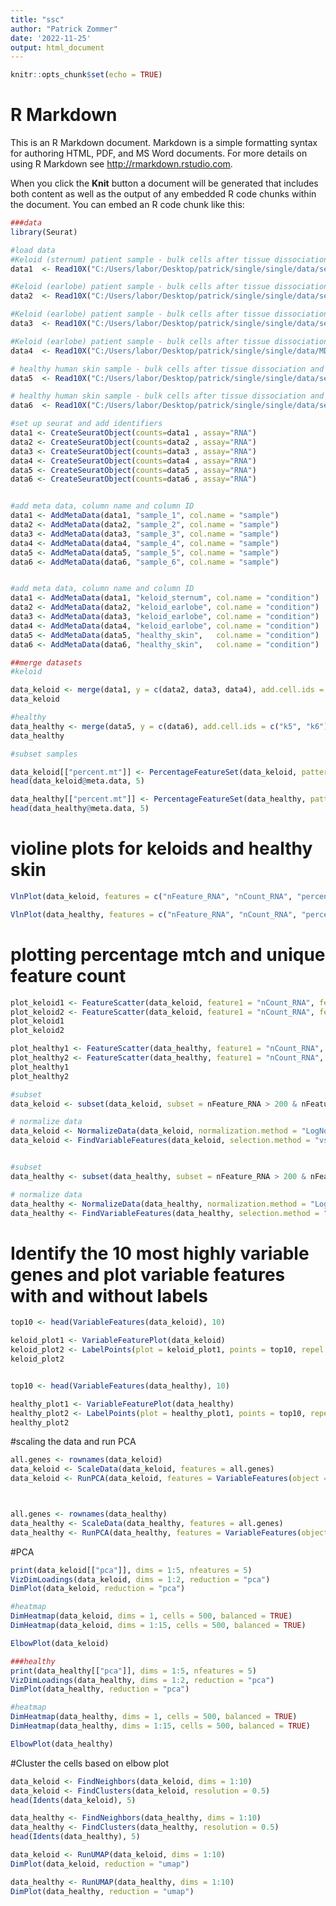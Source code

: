 ```yaml
---
title: "ssc"
author: "Patrick Zommer"
date: '2022-11-25'
output: html_document
---
```


```r
knitr::opts_chunk$set(echo = TRUE)
```

# R Markdown

This is an R Markdown document. Markdown is a simple formatting syntax for authoring HTML, PDF, and MS Word documents. For more details on using R Markdown see <http://rmarkdown.rstudio.com>.

When you click the **Knit** button a document will be generated that includes both content as well as the output of any embedded R code chunks within the document. You can embed an R code chunk like this:

```r
###data
library(Seurat)

#load data
#Keloid (sternum) patient sample - bulk cells after tissue dissociation and death cell removal
data1  <- Read10X("C:/Users/labor/Desktop/patrick/single/single/data/set_4/MD001_DK1/filtered_feature_bc_matrix")

#Keloid (earlobe) patient sample - bulk cells after tissue dissociation and death cell removal.
data2  <- Read10X("C:/Users/labor/Desktop/patrick/single/single/data/set_16/MD004_DK3_Direder_4/filtered_feature_bc_matrix")

#Keloid (earlobe) patient sample - bulk cells after tissue dissociation and death cell removal,
data3  <- Read10X("C:/Users/labor/Desktop/patrick/single/single/data/set_20/MD005_DK4L_Direder_5/filtered_feature_bc_matrix")

#Keloid (earlobe) patient sample - bulk cells after tissue dissociation and death cell removal,
data4  <- Read10X("C:/Users/labor/Desktop/patrick/single/single/data/MD005_DK4R_Direder_5/filtered_feature_bc_matrix")

# healthy human skin sample - bulk cells after tissue dissociation and dead cell removal
data5  <- Read10X("C:/Users/labor/Desktop/patrick/single/single/data/set_30/MD007_DN2_NH_human_Direder_7/filtered_feature_bc_matrix")

# healthy human skin sample - bulk cells after tissue dissociation and dead cell removal
data6  <- Read10X("C:/Users/labor/Desktop/patrick/single/single/data/set_31/MD007_DN3_NH_human_Direder_7/filtered_feature_bc_matrix")
```


```r
#set up seurat and add identifiers
data1 <- CreateSeuratObject(counts=data1 , assay="RNA")
data2 <- CreateSeuratObject(counts=data2 , assay="RNA")
data3 <- CreateSeuratObject(counts=data3 , assay="RNA")
data4 <- CreateSeuratObject(counts=data4 , assay="RNA")
data5 <- CreateSeuratObject(counts=data5 , assay="RNA")
data6 <- CreateSeuratObject(counts=data6 , assay="RNA")


#add meta data, column name and column ID
data1 <- AddMetaData(data1, "sample_1", col.name = "sample")
data2 <- AddMetaData(data2, "sample_2", col.name = "sample")
data3 <- AddMetaData(data3, "sample_3", col.name = "sample")
data4 <- AddMetaData(data4, "sample_4", col.name = "sample")
data5 <- AddMetaData(data5, "sample_5", col.name = "sample")
data6 <- AddMetaData(data6, "sample_6", col.name = "sample")


#add meta data, column name and column ID
data1 <- AddMetaData(data1, "keloid_sternum", col.name = "condition")
data2 <- AddMetaData(data2, "keloid_earlobe", col.name = "condition")
data3 <- AddMetaData(data3, "keloid_earlobe", col.name = "condition")
data4 <- AddMetaData(data4, "keloid_earlobe", col.name = "condition")
data5 <- AddMetaData(data5, "healthy_skin",   col.name = "condition")
data6 <- AddMetaData(data6, "healthy_skin",   col.name = "condition")
```


```r
##merge datasets
#keloid

data_keloid <- merge(data1, y = c(data2, data3, data4), add.cell.ids = c("k1", "k2", "k3", "k4"), project = "")
data_keloid

#healthy 
data_healthy <- merge(data5, y = c(data6), add.cell.ids = c("k5", "k6"), project = "")
data_healthy

#subset samples

data_keloid[["percent.mt"]] <- PercentageFeatureSet(data_keloid, pattern = "^MT-")
head(data_keloid@meta.data, 5)

data_healthy[["percent.mt"]] <- PercentageFeatureSet(data_healthy, pattern = "^MT-")
head(data_healthy@meta.data, 5)


```


# violine plots for keloids and healthy skin

```r

VlnPlot(data_keloid, features = c("nFeature_RNA", "nCount_RNA", "percent.mt"), ncol = 3)

VlnPlot(data_healthy, features = c("nFeature_RNA", "nCount_RNA", "percent.mt"), ncol = 3)
```

# plotting percentage mtch and unique feature count 
```r
plot_keloid1 <- FeatureScatter(data_keloid, feature1 = "nCount_RNA", feature2 = "percent.mt")
plot_keloid2 <- FeatureScatter(data_keloid, feature1 = "nCount_RNA", feature2 = "nFeature_RNA")
plot_keloid1
plot_keloid2

plot_healthy1 <- FeatureScatter(data_healthy, feature1 = "nCount_RNA", feature2 = "percent.mt")
plot_healthy2 <- FeatureScatter(data_healthy, feature1 = "nCount_RNA", feature2 = "nFeature_RNA")
plot_healthy1
plot_healthy2

```

```r

#subset
data_keloid <- subset(data_keloid, subset = nFeature_RNA > 200 & nFeature_RNA < 2500 & percent.mt < 5)

# normalize data
data_keloid <- NormalizeData(data_keloid, normalization.method = "LogNormalize", scale.factor = 10000)
data_keloid <- FindVariableFeatures(data_keloid, selection.method = "vst", nfeatures = 2000)


#subset
data_healthy <- subset(data_healthy, subset = nFeature_RNA > 200 & nFeature_RNA < 2500 & percent.mt < 5)

# normalize data
data_healthy <- NormalizeData(data_healthy, normalization.method = "LogNormalize", scale.factor = 10000)
data_healthy <- FindVariableFeatures(data_healthy, selection.method = "vst", nfeatures = 2000)


```
# Identify the 10 most highly variable genes and plot variable features with and without labels

```r

top10 <- head(VariableFeatures(data_keloid), 10)

keloid_plot1 <- VariableFeaturePlot(data_keloid)
keloid_plot2 <- LabelPoints(plot = keloid_plot1, points = top10, repel = TRUE)
keloid_plot2


top10 <- head(VariableFeatures(data_healthy), 10)

healthy_plot1 <- VariableFeaturePlot(data_healthy)
healthy_plot2 <- LabelPoints(plot = healthy_plot1, points = top10, repel = TRUE)
healthy_plot2

```
#scaling the data and run PCA
```r
all.genes <- rownames(data_keloid)
data_keloid <- ScaleData(data_keloid, features = all.genes)
data_keloid <- RunPCA(data_keloid, features = VariableFeatures(object = data_keloid))



all.genes <- rownames(data_healthy)
data_healthy <- ScaleData(data_healthy, features = all.genes)
data_healthy <- RunPCA(data_healthy, features = VariableFeatures(object = data_healthy))

```
#PCA

```r
print(data_keloid[["pca"]], dims = 1:5, nfeatures = 5)
VizDimLoadings(data_keloid, dims = 1:2, reduction = "pca")
DimPlot(data_keloid, reduction = "pca")

#heatmap
DimHeatmap(data_keloid, dims = 1, cells = 500, balanced = TRUE)
DimHeatmap(data_keloid, dims = 1:15, cells = 500, balanced = TRUE)

ElbowPlot(data_keloid)

###healthy
print(data_healthy[["pca"]], dims = 1:5, nfeatures = 5)
VizDimLoadings(data_healthy, dims = 1:2, reduction = "pca")
DimPlot(data_healthy, reduction = "pca")

#heatmap
DimHeatmap(data_healthy, dims = 1, cells = 500, balanced = TRUE)
DimHeatmap(data_healthy, dims = 1:15, cells = 500, balanced = TRUE)

ElbowPlot(data_healthy)

```
#Cluster the cells based on elbow plot

```r
data_keloid <- FindNeighbors(data_keloid, dims = 1:10)
data_keloid <- FindClusters(data_keloid, resolution = 0.5)
head(Idents(data_keloid), 5)

data_healthy <- FindNeighbors(data_healthy, dims = 1:10)
data_healthy <- FindClusters(data_healthy, resolution = 0.5)
head(Idents(data_healthy), 5)

```

```r
data_keloid <- RunUMAP(data_keloid, dims = 1:10)
DimPlot(data_keloid, reduction = "umap")

data_healthy <- RunUMAP(data_healthy, dims = 1:10)
DimPlot(data_healthy, reduction = "umap")
```


